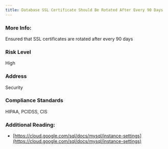 ```yaml
---
title: Database SSL Certificate Should Be Rotated After Every 90 Days
---
```


### More Info:

Ensured that SSL certificates are rotated after every 90 days

### Risk Level

High

### Address

Security

### Compliance Standards

HIPAA, PCIDSS, CIS

### Additional Reading:

- [https://cloud.google.com/sql/docs/mysql/instance-settings](https://cloud.google.com/sql/docs/mysql/instance-settings)
